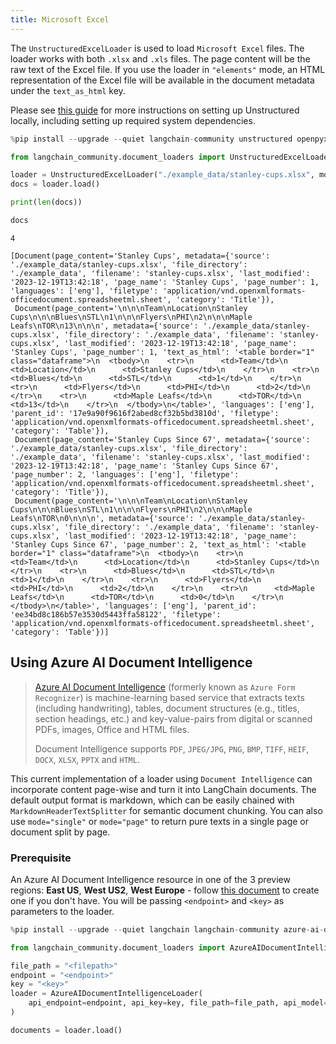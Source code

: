 ```yaml
---
title: Microsoft Excel
---
```


The `UnstructuredExcelLoader` is used to load `Microsoft Excel` files. The loader works with both `.xlsx` and `.xls` files. The page content will be the raw text of the Excel file. If you use the loader in `"elements"` mode, an HTML representation of the Excel file will be available in the document metadata under the `text_as_html` key.

Please see [this guide](/oss/python/integrations/providers/unstructured/) for more instructions on setting up Unstructured locally, including setting up required system dependencies.


```python
%pip install --upgrade --quiet langchain-community unstructured openpyxl
```


```python
from langchain_community.document_loaders import UnstructuredExcelLoader

loader = UnstructuredExcelLoader("./example_data/stanley-cups.xlsx", mode="elements")
docs = loader.load()

print(len(docs))

docs
```
```output
4
```


```output
[Document(page_content='Stanley Cups', metadata={'source': './example_data/stanley-cups.xlsx', 'file_directory': './example_data', 'filename': 'stanley-cups.xlsx', 'last_modified': '2023-12-19T13:42:18', 'page_name': 'Stanley Cups', 'page_number': 1, 'languages': ['eng'], 'filetype': 'application/vnd.openxmlformats-officedocument.spreadsheetml.sheet', 'category': 'Title'}),
 Document(page_content='\n\n\nTeam\nLocation\nStanley Cups\n\n\nBlues\nSTL\n1\n\n\nFlyers\nPHI\n2\n\n\nMaple Leafs\nTOR\n13\n\n\n', metadata={'source': './example_data/stanley-cups.xlsx', 'file_directory': './example_data', 'filename': 'stanley-cups.xlsx', 'last_modified': '2023-12-19T13:42:18', 'page_name': 'Stanley Cups', 'page_number': 1, 'text_as_html': '<table border="1" class="dataframe">\n  <tbody>\n    <tr>\n      <td>Team</td>\n      <td>Location</td>\n      <td>Stanley Cups</td>\n    </tr>\n    <tr>\n      <td>Blues</td>\n      <td>STL</td>\n      <td>1</td>\n    </tr>\n    <tr>\n      <td>Flyers</td>\n      <td>PHI</td>\n      <td>2</td>\n    </tr>\n    <tr>\n      <td>Maple Leafs</td>\n      <td>TOR</td>\n      <td>13</td>\n    </tr>\n  </tbody>\n</table>', 'languages': ['eng'], 'parent_id': '17e9a90f9616f2abed8cf32b5bd3810d', 'filetype': 'application/vnd.openxmlformats-officedocument.spreadsheetml.sheet', 'category': 'Table'}),
 Document(page_content='Stanley Cups Since 67', metadata={'source': './example_data/stanley-cups.xlsx', 'file_directory': './example_data', 'filename': 'stanley-cups.xlsx', 'last_modified': '2023-12-19T13:42:18', 'page_name': 'Stanley Cups Since 67', 'page_number': 2, 'languages': ['eng'], 'filetype': 'application/vnd.openxmlformats-officedocument.spreadsheetml.sheet', 'category': 'Title'}),
 Document(page_content='\n\n\nTeam\nLocation\nStanley Cups\n\n\nBlues\nSTL\n1\n\n\nFlyers\nPHI\n2\n\n\nMaple Leafs\nTOR\n0\n\n\n', metadata={'source': './example_data/stanley-cups.xlsx', 'file_directory': './example_data', 'filename': 'stanley-cups.xlsx', 'last_modified': '2023-12-19T13:42:18', 'page_name': 'Stanley Cups Since 67', 'page_number': 2, 'text_as_html': '<table border="1" class="dataframe">\n  <tbody>\n    <tr>\n      <td>Team</td>\n      <td>Location</td>\n      <td>Stanley Cups</td>\n    </tr>\n    <tr>\n      <td>Blues</td>\n      <td>STL</td>\n      <td>1</td>\n    </tr>\n    <tr>\n      <td>Flyers</td>\n      <td>PHI</td>\n      <td>2</td>\n    </tr>\n    <tr>\n      <td>Maple Leafs</td>\n      <td>TOR</td>\n      <td>0</td>\n    </tr>\n  </tbody>\n</table>', 'languages': ['eng'], 'parent_id': 'ee34bd8c186b57e3530d5443ffa58122', 'filetype': 'application/vnd.openxmlformats-officedocument.spreadsheetml.sheet', 'category': 'Table'})]
```


## Using Azure AI Document Intelligence

>[Azure AI Document Intelligence](https://aka.ms/doc-intelligence) (formerly known as `Azure Form Recognizer`) is machine-learning 
>based service that extracts texts (including handwriting), tables, document structures (e.g., titles, section headings, etc.) and key-value-pairs from
>digital or scanned PDFs, images, Office and HTML files.
>
>Document Intelligence supports `PDF`, `JPEG/JPG`, `PNG`, `BMP`, `TIFF`, `HEIF`, `DOCX`, `XLSX`, `PPTX` and `HTML`.

This current implementation of a loader using `Document Intelligence` can incorporate content page-wise and turn it into LangChain documents. The default output format is markdown, which can be easily chained with `MarkdownHeaderTextSplitter` for semantic document chunking. You can also use `mode="single"` or `mode="page"` to return pure texts in a single page or document split by page.


### Prerequisite

An Azure AI Document Intelligence resource in one of the 3 preview regions: **East US**, **West US2**, **West Europe** - follow [this document](https://learn.microsoft.com/azure/ai-services/document-intelligence/create-document-intelligence-resource?view=doc-intel-4.0.0) to create one if you don't have. You will be passing `<endpoint>` and `<key>` as parameters to the loader.


```python
%pip install --upgrade --quiet langchain langchain-community azure-ai-documentintelligence
```


```python
from langchain_community.document_loaders import AzureAIDocumentIntelligenceLoader

file_path = "<filepath>"
endpoint = "<endpoint>"
key = "<key>"
loader = AzureAIDocumentIntelligenceLoader(
    api_endpoint=endpoint, api_key=key, file_path=file_path, api_model="prebuilt-layout"
)

documents = loader.load()
```
